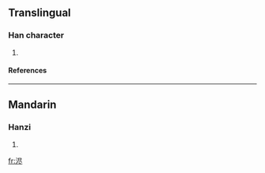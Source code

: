 ==Translingual==
===Han character===
{{Han char|rn=85|rad=水|as=06|sn=9|four=|canj=水尸人卜 (ESOY)}}
# {{defn|Han|sort=水06}}
====References====
{{Han ref|kx=0623.171|hdz=31617.030|uh=6D55|ud=27989}}

----
==Mandarin==
===Hanzi===
{{cmn-hanzi|pin=[[jìn]] ([[jin4]])|wg=chin<sup>4</sup>}}
# {{defn|Mandarin}}

[[fr:浕]]